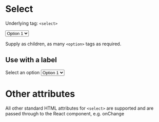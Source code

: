 
<Meta title="V3/Forms/Select" component={Select} />

# Select

Underlying tag: `<select>`

<Canvas>
  <Story name="Default Usage">
    <Select>
      <option value="1">Option 1</option>
      <option value="2">Option 2</option>
      <option value="3">Option 3</option>
    </Select>
  </Story>
</Canvas>

Supply as children, as many `<option>` tags as required.

## Use with a label

<Canvas>
  <Story name="Use with a label">
    <Label>Select an option</Label>
    <Select>
      <option value="1">Option 1</option>
      <option value="2">Option 2</option>
      <option value="3">Option 3</option>
    </Select>
  </Story>
</Canvas>

# Other attributes

All other standard HTML attributes for `<select>` are supported and are passed through to the React component, e.g. onChange
